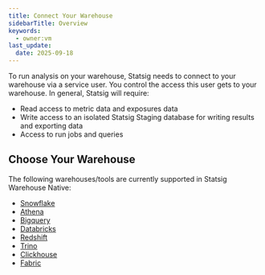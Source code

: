 ```yaml
---
title: Connect Your Warehouse
sidebarTitle: Overview
keywords:
  - owner:vm
last_update:
  date: 2025-09-18
---
```


To run analysis on your warehouse, Statsig needs to connect to your warehouse via a service user. You control the access this user gets to your warehouse. In general, Statsig will require:

- Read access to metric data and exposures data
- Write access to an isolated Statsig Staging database for writing results and exporting data
- Access to run jobs and queries

## Choose Your Warehouse

The following warehouses/tools are currently supported in Statsig Warehouse Native:

- [Snowflake]()
- [Athena]()
- [Bigquery]()
- [Databricks]()
- [Redshift]()
- [Trino]()
- [Clickhouse]()
- [Fabric]()
